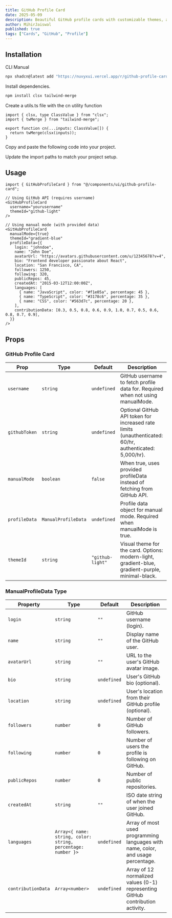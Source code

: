 ```yaml
---
title: GitHub Profile Card
date: 2025-05-09
description: Beautiful GitHub profile cards with customizable themes, activity graphs, and real-time data fetching.
author: MihirJaiswal
published: true
tags: ["Cards", "GitHub", "Profile"]
---
```


<ComponentPreview name="github-profile-card-demo" />

## Installation

<Tabs defaultValue="cli">

<TabsList>
  <TabsTrigger value="cli">CLI</TabsTrigger>
  <TabsTrigger value="manual">Manual</TabsTrigger>
</TabsList>
<TabsContent value="cli">

```bash
npx shadcn@latest add "https://nuvyxui.vercel.app/r/github-profile-card.json"
```

</TabsContent>

<TabsContent value="manual">

<Steps>

<Step>Install dependencies.</Step>

```bash
npm install clsx tailwind-merge
```

<Step>Create a utils.ts file with the cn utility function</Step>

```tsx
import { clsx, type ClassValue } from "clsx";
import { twMerge } from "tailwind-merge";

export function cn(...inputs: ClassValue[]) {
  return twMerge(clsx(inputs));
}
```

<Step>Copy and paste the following code into your project.</Step>

<ComponentSource name="github-profile-card" />

<Step>Update the import paths to match your project setup.</Step>

</Steps>

</TabsContent>

</Tabs>

## Usage

```tsx
import { GitHubProfileCard } from "@/components/ui/github-profile-card";
```

```tsx
// Using GitHub API (requires username)
<GitHubProfileCard
  username="yourusername"
  themeId="github-light"
/>

// Using manual mode (with provided data)
<GitHubProfileCard
  manualMode={true}
  themeId="gradient-blue"
  profileData={{
    login: "johndoe",
    name: "John Doe",
    avatarUrl: "https://avatars.githubusercontent.com/u/12345678?v=4",
    bio: "Frontend developer passionate about React",
    location: "San Francisco, CA",
    followers: 1250,
    following: 320,
    publicRepos: 45,
    createdAt: "2015-03-12T12:00:00Z",
    languages: [
      { name: "JavaScript", color: "#f1e05a", percentage: 45 },
      { name: "TypeScript", color: "#3178c6", percentage: 35 },
      { name: "CSS", color: "#563d7c", percentage: 20 },
    ],
    contributionData: [0.3, 0.5, 0.8, 0.6, 0.9, 1.0, 0.7, 0.5, 0.6, 0.8, 0.7, 0.9],
  }}
/>
```

## Props

### GitHub Profile Card

| Prop          | Type                | Default          | Description                                                                                            |
| ------------- | ------------------- | ---------------- | ------------------------------------------------------------------------------------------------------ |
| `username`    | `string`            | `undefined`      | GitHub username to fetch profile data for. Required when not using manualMode.                         |
| `githubToken` | `string`            | `undefined`      | Optional GitHub API token for increased rate limits (unauthenticated: 60/hr, authenticated: 5,000/hr). |
| `manualMode`  | `boolean`           | `false`          | When true, uses provided profileData instead of fetching from GitHub API.                              |
| `profileData` | `ManualProfileData` | `undefined`      | Profile data object for manual mode. Required when manualMode is true.                                 |
| `themeId`     | `string`            | `"github-light"` | Visual theme for the card. Options: modern-light, gradient-blue, gradient-purple, minimal-black.       |

### ManualProfileData Type

| Property           | Type                                                         | Default     | Description                                                                      |
| ------------------ | ------------------------------------------------------------ | ----------- | -------------------------------------------------------------------------------- |
| `login`            | `string`                                                     | `""`        | GitHub username (login).                                                         |
| `name`             | `string`                                                     | `""`        | Display name of the GitHub user.                                                 |
| `avatarUrl`        | `string`                                                     | `""`        | URL to the user's GitHub avatar image.                                           |
| `bio`              | `string`                                                     | `undefined` | User's GitHub bio (optional).                                                    |
| `location`         | `string`                                                     | `undefined` | User's location from their GitHub profile (optional).                            |
| `followers`        | `number`                                                     | `0`         | Number of GitHub followers.                                                      |
| `following`        | `number`                                                     | `0`         | Number of users the profile is following on GitHub.                              |
| `publicRepos`      | `number`                                                     | `0`         | Number of public repositories.                                                   |
| `createdAt`        | `string`                                                     | `""`        | ISO date string of when the user joined GitHub.                                  |
| `languages`        | `Array<{ name: string, color: string, percentage: number }>` | `undefined` | Array of most used programming languages with name, color, and usage percentage. |
| `contributionData` | `Array<number>`                                              | `undefined` | Array of 12 normalized values (0-1) representing GitHub contribution activity.   |
